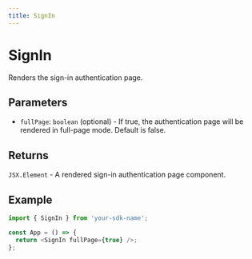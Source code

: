 ```yaml
---
title: SignIn
---
```


# SignIn

Renders the sign-in authentication page.

## Parameters

- `fullPage`: `boolean` (optional) - If true, the authentication page will be rendered in full-page mode. Default is false.

## Returns

`JSX.Element` - A rendered sign-in authentication page component.

## Example

```typescript
import { SignIn } from 'your-sdk-name';

const App = () => {
  return <SignIn fullPage={true} />;
};
```